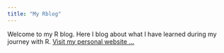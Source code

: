 ```yaml
---
title: "My Rblog"
---
```


Welcome to my R blog. Here I blog about what I have learned during my journey with R. [Visit my personal website ...](https://s-saisw.github.io/)